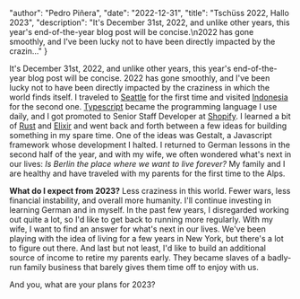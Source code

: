 
  "author": "Pedro Piñera",
  "date": "2022-12-31",
  "title": "Tschüss 2022, Hallo 2023",
  "description": "It's December 31st, 2022, and unlike other years, this year's end-of-the-year blog post will be concise.\n2022 has gone smoothly, and I've been lucky not to have been directly impacted by the crazin..."
}





It's December 31st, 2022, and unlike other years, this year's end-of-the-year blog post will be concise.
2022 has gone smoothly, and I've been lucky not to have been directly impacted by the craziness in which the world finds itself.
I traveled to [Seattle](https://en.wikipedia.org/wiki/Seattle) for the first time and visited [Indonesia](https://bali.com) for the second one.
[Typescript](https://en.wikipedia.org/wiki/TypeScript) became the programming language I use daily, and I got promoted to Senior Staff Developer at [Shopify](https://shopify.com).
I learned a bit of [Rust](https://www.rust-lang.org) and [Elixir](https://elixir-lang.org) and went back and forth between a few ideas for building something in my spare time.
One of the ideas was Gestalt,
a Javascript framework whose development I halted.
I returned to German lessons in the second half of the year, and with my wife, we often wondered what's next in our lives: _Is Berlin the place where we want to live forever?_
My family and I are healthy and have traveled with my parents for the first time to the Alps.

**What do I expect from 2023?**
Less craziness in this world.
Fewer wars, less financial instability, and overall more humanity.
I'll continue investing in learning German and in myself.
In the past few years, I disregarded working out quite a lot, so I'd like to get back to running more regularly.
With my wife, I want to find an answer for what's next in our lives.
We've been playing with the idea of living for a few years in New York,
but there's a lot to figure out there.
And last but not least,
I'd like to build an additional source of income to retire my parents early.
They became slaves of a badly-run family business that barely gives them time off to enjoy with us.

And you, what are your plans for 2023?

    